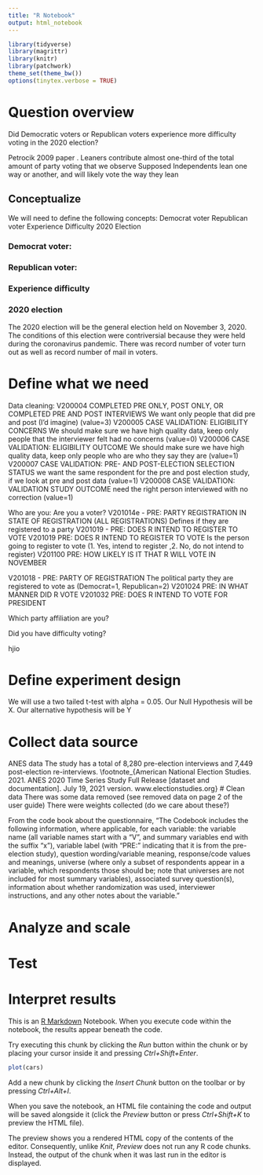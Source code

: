 ```yaml
---
title: "R Notebook"
output: html_notebook
---
```


```r
library(tidyverse) 
library(magrittr)
library(knitr)
library(patchwork)
theme_set(theme_bw())
options(tinytex.verbose = TRUE)
```

# Question overview
Did Democratic voters or Republican voters experience more difficulty voting in the 2020 election?

Petrocik 2009 paper
. Leaners contribute almost one-third of the total
amount of party voting that we observe
Supposed Independents lean one way or another, and will likely vote the way they lean

## Conceptualize
We will need to define the following concepts:
Democrat voter
Republican voter
Experience Difficulty
2020 Election

### Democrat voter:
### Republican voter:
### Experience difficulty
### 2020 election
The 2020 election will be the general election held on November 3, 2020. The conditions of this election were contriversial because they were held during the coronavirus pandemic. There was record number of voter turn out as well as record number of mail in voters.
\footnote{https://www.newsweek.com/election-2020-voter-turnout-67-percent-highest-120-years-1544552, https://www.newsweek.com/highest-voter-turnouts-history-us-elections-1545235}

# Define what we need

Data cleaning:
V200004 COMPLETED PRE ONLY, POST ONLY, OR COMPLETED PRE AND POST INTERVIEWS
We want only people that did pre and post (I'd imagine) (value=3)
V200005 CASE VALIDATION: ELIGIBILITY CONCERNS
We should make sure we have high quality data, keep only people that the interviewer felt had no concerns (value=0)
V200006 CASE VALIDATION: ELIGIBILITY OUTCOME
We should make sure we have high quality data, keep only people who are who they say they are (value=1)
V200007 CASE VALIDATION: PRE- AND POST-ELECTION SELECTION STATUS
we want the same respondent for the pre and post election study, if we look at pre and post data (value=1)
V200008 CASE VALIDATION: VALIDATION STUDY OUTCOME
need the right person interviewed with no correction (value=1)

Who are you:
Are you a voter?
V201014e - PRE: PARTY REGISTRATION IN STATE OF REGISTRATION (ALL REGISTRATIONS)
Defines if they are registered to a party
V201019 - PRE: DOES R INTEND TO REGISTER TO VOTE
V201019 PRE: DOES R INTEND TO REGISTER TO VOTE
Is the person going to register to vote (1. Yes, intend to register ,2. No, do not intend to register)
V201100 PRE: HOW LIKELY IS IT THAT R WILL VOTE IN NOVEMBER

V201018 - PRE: PARTY OF REGISTRATION
The political party they are registered to vote as (Democrat=1, Republican=2)
V201024 PRE: IN WHAT MANNER DID R VOTE
V201032 PRE: DOES R INTEND TO VOTE FOR PRESIDENT

Which party affiliation are you?


Did you have difficulty voting?

hjio

# Define experiment design
We will use a two tailed t-test with alpha = 0.05. Our Null Hypothesis will be X. Our alternative hypothesis will be Y


# Collect data source
ANES data
The study has a total of 8,280 pre-election interviews and
7,449 post-election re-interviews.
\footnote_{American National Election Studies. 2021. ANES 2020 Time Series
Study Full Release [dataset and documentation]. July 19, 2021
version. www.electionstudies.org}
# Clean data
There was some data removed (see removed data on page 2 of the user guide)
There were weights collected (do we care about these?)

From the code book about the questionnaire,
"The Codebook includes the following information, where applicable, for each
variable: the variable name (all variable names start with a “V”, and summary
variables end with the suffix “x”), variable label (with “PRE:” indicating that it is from
the pre-election study), question wording/variable meaning, response/code values
and meanings, universe (where only a subset of respondents appear in a variable,
which respondents those should be; note that universes are not included for most
summary variables), associated survey question(s), information about whether
randomization was used, interviewer instructions, and any other notes about the
variable."


# Analyze and scale

# Test

# Interpret results

This is an [R Markdown](http://rmarkdown.rstudio.com) Notebook. When you execute code within the notebook, the results appear beneath the code. 

Try executing this chunk by clicking the *Run* button within the chunk or by placing your cursor inside it and pressing *Ctrl+Shift+Enter*. 

```r
plot(cars)
```

Add a new chunk by clicking the *Insert Chunk* button on the toolbar or by pressing *Ctrl+Alt+I*.

When you save the notebook, an HTML file containing the code and output will be saved alongside it (click the *Preview* button or press *Ctrl+Shift+K* to preview the HTML file).

The preview shows you a rendered HTML copy of the contents of the editor. Consequently, unlike *Knit*, *Preview* does not run any R code chunks. Instead, the output of the chunk when it was last run in the editor is displayed.
